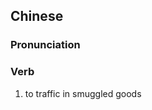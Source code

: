 {{also|贩私}}
==Chinese==
{{zh-forms|s=贩私}}

===Pronunciation===
{{zh-pron
|m=fànsī
|cat=v
}}

===Verb===
{{zh-verb}}

# to traffic in smuggled goods